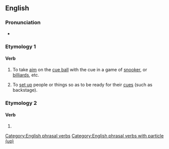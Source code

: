 ==English==

===Pronunciation===
* {{audio|en|en-au-cue up.ogg|Audio (AU)}}

===Etymology 1===

====Verb====
{{en-verb|cues up|cuing up|cued up}}

# {{lb|en|sports|billiards|snooker|pool}} To take [[aim]] on the [[cue ball]] with the cue in a game of [[snooker]], or [[billiards]], etc.
# {{lb|en|idiomatic}} To [[set up]] people or things so as to be ready for their [[cue]]s (such as backstage).

===Etymology 2===

====Verb====
{{head|en|misspelling}}

# {{misspelling of|en|queue up}}

[[Category:English phrasal verbs]]
[[Category:English phrasal verbs with particle (up)]]
